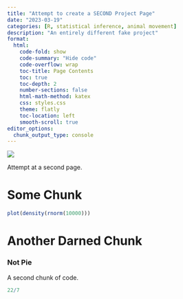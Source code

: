 ```yaml
---
title: "Attempt to create a SECOND Project Page"
date: "2023-03-19"
categories: [R, statistical inference, animal movement]
description: "An entirely different fake project"
format:
  html:
    code-fold: show
    code-summary: "Hide code"
    code-overflow: wrap
    toc-title: Page Contents
    toc: true
    toc-depth: 2
    number-sections: false
    html-math-method: katex
    css: styles.css
    theme: flatly
    toc-location: left
    smooth-scroll: true
editor_options: 
  chunk_output_type: console
---
```


![](feature.jpg){fig-alt="marten taking the bait"}

Attempt at a second page.

# Some Chunk

```r

plot(density(rnorm(10000)))
```


# Another Darned Chunk

### Not Pie
A second chunk of code.
```r
22/7
```
